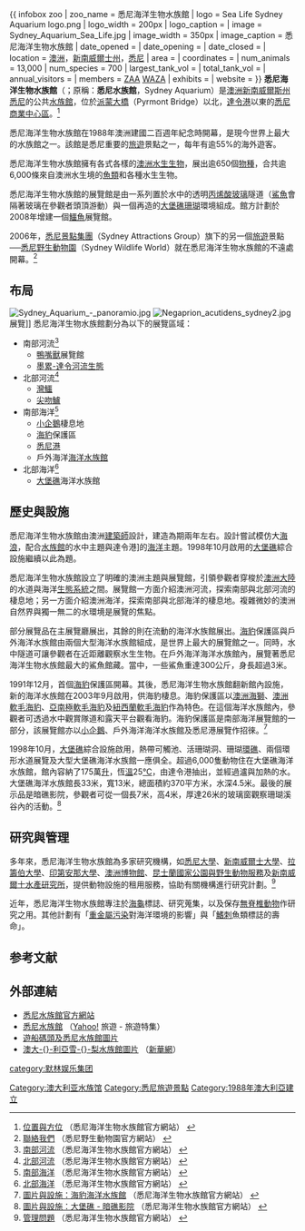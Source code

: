 {{noteTA
|T=zh-cn:悉尼海洋生物水族馆; zh-tw:雪梨海洋生物水族館; zh-hk:悉尼海洋生物水族館;
|1=zh-cn:悉尼; zh-tw:雪梨; zh-hk:悉尼;
|2=zh-cn:澳大利亚; zh-tw:澳洲; zh-hk:澳洲;
|3=zh-cn:新南威尔士; zh-tw:新南威爾斯; zh-hk:新南威爾斯;
|4=zh-cn:中心商务区; zh-tw:中央商務區; zh-hk:商業中心區;
}}
{{ infobox zoo
| zoo_name         = 悉尼海洋生物水族館
| logo             = Sea Life Sydney Aquarium logo.png
| logo_width       = 200px
| logo_caption     =
| image            = Sydney_Aquarium_Sea_Life.jpg
| image_width      = 350px
| image_caption    = 悉尼海洋生物水族館
| date_opened      = {{start date|1988}}
| date_opening     =
| date_closed      =
| location         = [[澳洲|澳洲]]，[[新南威爾士州|新南威爾士州]]，[[悉尼|悉尼]]
| area             =
| coordinates      = {{Coord|33.8694|S|151.2019|E|source:ruwiki_region:AU-NSW_type:landmark|format=dms|display=it}}
| num_animals      = 13,000
| num_species      = 700
| largest_tank_vol =
| total_tank_vol   =
| annual_visitors  =
| members          = [[動物園和水族館協會|ZAA]] [[世界動物園和水族館協會|WAZA]]
| exhibits         =
| website          = {{URL|http://www.sydneyaquarium.com.au/}}
}}
'''悉尼海洋生物水族館'''（{{lang-en|Sea Life Sydney Aquarium}}；原稱：'''悉尼水族館'''，Sydney Aquarium）是[[澳洲|澳洲]][[新南威爾斯州|新南威爾斯州]][[悉尼|悉尼]]的公共[[水族館|水族館]]，位於[[派蒙大橋_(悉尼)|派蒙大橋]]（Pyrmont Bridge）以北，[[達令港|達令港]]以東的[[悉尼商業中心區|悉尼商業中心區]]。<ref>[http://www.sydneyaquarium.com.au/VisitorInfo/VIS050.asp 位置與方位] {{Wayback|url=http://www.sydneyaquarium.com.au/VisitorInfo/VIS050.asp |date=20070602100142 }}（悉尼海洋生物水族館官方網站） {{en}}</ref>

悉尼海洋生物水族館在1988年澳洲建國二百週年紀念時開幕，是現今世界上最大的水族館之一。該館是悉尼重要的[[旅遊|旅遊]]景點之一，每年有逾55%的海外遊客。

悉尼海洋生物水族館擁有各式各樣的[[澳洲|澳洲]][[水生生物|水生生物]]，展出逾650個[[物種|物種]]，合共逾6,000條來自澳洲水生境的[[魚類|魚類]]和各種水生生物。

悉尼海洋生物水族館的展覽館是由一系列置於水中的透明[[丙烯酸|丙烯酸]][[玻璃|玻璃]]隧道（[[鯊魚|鯊魚]]會隔著玻璃在參觀者頭頂游動）與一個再造的[[大堡礁|大堡礁]][[珊瑚|珊瑚]]環境組成。館方計劃於2008年增建一個[[鱷魚|鱷魚]]展覽館。

2006年，[[悉尼景點集團|悉尼景點集團]]（Sydney Attractions Group）旗下的另一個[[旅遊|旅遊]]景點──[[悉尼野生動物園|悉尼野生動物園]]（Sydney Wildlife World）就在悉尼海洋生物水族館的不遠處開幕。<ref>[http://www.sydneywildlifeworld.com.au/?sydney=/contact 聯絡我們] {{Wayback|url=http://www.sydneywildlifeworld.com.au/?sydney=%2Fcontact |date=20091013011536 }}（悉尼野生動物園官方網站） {{en}}</ref>

==布局==
[[File:Sydney_Aquarium_-_panoramio.jpg|thumb]]
[[File:Negaprion_acutidens_sydney2.jpg|right]]展覽]]
悉尼海洋生物水族館劃分為以下的展覽區域：
*南部河流<ref>[http://www.sydneyaquarium.com.au/Exhibits/EXB020.asp 南部河流] {{webarchive|url=https://web.archive.org/web/20070611114858/http://www.sydneyaquarium.com.au/Exhibits/EXB020.asp |date=2007-06-11 }}（悉尼海洋生物水族館官方網站） {{en}}</ref>
**[[鴨嘴獸|鴨嘴獸]]展覽館
**[[墨累-達令流域|墨累-達令]][[水系|河流生態]]
*北部河流<ref>[http://www.sydneyaquarium.com.au/Exhibits/EXB040.asp 北部河流] {{webarchive|url=https://web.archive.org/web/20070712052646/http://www.sydneyaquarium.com.au/Exhibits/EXB040.asp |date=2007-07-12 }}（悉尼海洋生物水族館官方網站） {{en}}</ref>
**[[灣鱷|灣鱷]]
**[[尖吻鱸|尖吻鱸]]
*南部海洋<ref>[http://www.sydneyaquarium.com.au/Exhibits/EXB050.asp 南部海洋] {{webarchive|url=https://web.archive.org/web/20070611114956/http://www.sydneyaquarium.com.au/Exhibits/EXB050.asp |date=2007-06-11 }}（悉尼海洋生物水族館官方網站） {{en}}</ref>
**[[神仙企鵝|小企鵝]]棲息地
**[[海狗|海豹]]保護區
**[[悉尼港|悉尼港]]
**戶外海洋[[水族館|海洋水族館]]
*北部海洋<ref>[http://www.sydneyaquarium.com.au/Exhibits/EXB060.asp 北部海洋] {{webarchive|url=https://web.archive.org/web/20070611150057/http://www.sydneyaquarium.com.au/Exhibits/EXB060.asp |date=2007-06-11 }}（悉尼海洋生物水族館官方網站） {{en}}</ref>
**[[大堡礁|大堡礁]]海洋水族館

==歷史與設施==
悉尼海洋生物水族館由澳洲[[建築師|建築師]]設計，建造為期兩年左右。設計嘗試模仿大[[海浪|海浪]]，配合[[水族館|水族館]]的水中主題與達令港]的[[海洋|海洋]]主題。1998年10月啟用的[[大堡礁|大堡礁]]綜合設施繼續以此為題。

悉尼海洋生物水族館設立了明確的澳洲主題與展覽館，引領參觀者穿梭於[[澳洲大陸|澳洲大陸]]的水道與海洋[[生態系統|生態系統]]之間。展覽館一方面介紹澳洲河流，探索南部與北部河流的棲息地；另一方面介紹澳洲海洋，探索南部與北部海洋的棲息地。複雜微妙的澳洲自然界與獨一無二的水環境是展覽的焦點。

部分展覽品在主展覽廳展出，其餘的則在流動的海洋水族館展出。[[海狗|海豹]]保護區與戶外海洋水族館由兩個大型海洋水族館組成，是世界上最大的展覽館之一。同時，水中隧道可讓參觀者在近距離觀察水生生物。在戶外海洋海洋水族館內，展覽著悉尼海洋生物水族館最大的鯊魚館藏。當中，一些鯊魚重達300公斤，身長超過3米。

1991年12月，首個[[海狗|海豹]]保護區開幕。其後，悉尼海洋生物水族館翻新館內設施，新的海洋水族館在2003年9月啟用，供海豹棲息。海豹保護區以[[澳洲海獅|澳洲海獅]]、[[澳洲軟毛海豹|澳洲軟毛海豹]]、[[亞南極軟毛海豹|亞南極軟毛海豹]]及[[紐西蘭軟毛海豹|紐西蘭軟毛海豹]]作為特色。在這個海洋水族館內，參觀者可透過水中觀賞隊道和露天平台觀看海豹。海豹保護區是南部海洋展覽館的一部分，該展覽館亦以[[小企鵝|小企鵝]]、戶外海洋海洋水族館及悉尼港展覽作招徠。<ref>[http://www.sydneyaquarium.com.au/functions/fun040.asp 圖片與設施：海豹海洋水族館] {{webarchive|url=https://web.archive.org/web/20070706211622/http://www.sydneyaquarium.com.au/Functions/FUN040.asp |date=2007-07-06 }}（悉尼海洋生物水族館官方網站） {{en}}</ref>

1998年10月，[[大堡礁|大堡礁]]綜合設施啟用，熱帶可觸池、活珊瑚洞、珊瑚[[環礁|環礁]]、兩個環形水道展覽及大型大堡礁海洋水族館一應俱全。超過6,000隻動物住在大堡礁海洋水族館，館內容納了175萬[[升|升]]，恆[[溫度|溫]]25[[攝氏度|°C]]，由達令港抽出，並經過瀘與加熱的水。大堡礁海洋水族館長33米，寬13米，總面積約370平方米，水深4.5米。最後的展示品是暗礁影院，參觀者可從一個長7米，高4米，厚達26米的玻璃窗觀察珊瑚溪谷內的活動。<ref>[http://www.sydneyaquarium.com.au/functions/fun040.asp 圖片與設施：大堡礁 - 暗礁影院] {{webarchive|url=https://web.archive.org/web/20070706211622/http://www.sydneyaquarium.com.au/Functions/FUN040.asp |date=2007-07-06 }}（悉尼海洋生物水族館官方網站） {{en}}</ref>

==研究與管理==
多年來，悉尼海洋生物水族館為多家研究機構，如[[悉尼大學|悉尼大學]]、[[新南威爾士大學|新南威爾士大學]]、[[拉籌伯大學|拉籌伯大學]]、[[印第安那大學|印第安那大學]]、[[澳洲博物館|澳洲博物館]]、[[昆士蘭國家公園與野生動物服務|昆士蘭國家公園與野生動物服務]]及[[新南威爾士水產研究所|新南威爾士水產研究所]]，提供動物設施的租用服務，協助有關機構進行研究計劃。<ref>[http://www.sydneyaquarium.com.au/nonprofit/non030.asp 管理問題] {{Wayback|url=http://www.sydneyaquarium.com.au/nonprofit/non030.asp |date=20070714151159 }}（悉尼海洋生物水族館官方網站） {{en}}</ref>

近年，悉尼海洋生物水族館專注於[[海龜|海龜]]標誌、研究蒐集，以及保存[[無脊椎動物|無脊椎動物]]作研究之用。其他計劃有「[[重金屬|重金屬]][[污染|污染]]對海洋環境的影響」與「[[新鰩目|鰭刺]]魚類標誌的壽命」。

==参考文献==
{{reflist}}

== 外部連結 ==
* [http://www.sydneyaquarium.com.au 悉尼水族館官方網站] {{Wayback|url=http://www.sydneyaquarium.com.au/ |date=20060202124728 }} {{en}}
* [http://hk.travel.yahoo.com/supplement/dest/sydney/spot0011 悉尼水族館] {{Wayback|url=http://hk.travel.yahoo.com/supplement/dest/sydney/spot0011 |date=20071015084716 }}（[[Yahoo!|Yahoo!]] 旅遊 - 旅遊特集） {{zh-hk}}
* [http://www.pbase.com/klyim/image/74703621 遊船碼頭及悉尼水族館圖片] {{Wayback|url=http://www.pbase.com/klyim/image/74703621 |date=20160304132609 }} {{zh}}
* [http://news.xinhuanet.com/world/2003-06/26/content_940006.htm 澳大-{}-利亞雪-{}-梨水族館圖片] {{Wayback|url=http://news.xinhuanet.com/world/2003-06/26/content_940006.htm |date=20050426234108 }}（[[新華網|新華網]]） {{zh-hant}}

{{悉尼地標}}
{{默林娱乐}}
{{Authority control}}
[[category:默林娱乐集团|category:默林娱乐集团]]
[[Category:澳大利亚水族馆|Category:澳大利亚水族馆]]
[[Category:悉尼旅遊景點|Category:悉尼旅遊景點]]
[[Category:1988年澳大利亞建立|Category:1988年澳大利亞建立]]